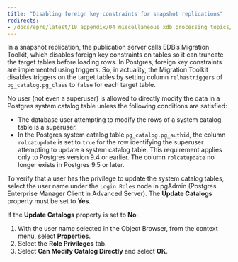 ```yaml
---
title: "Disabling foreign key constraints for snapshot replications"
redirects:
- /docs/eprs/latest/10_appendix/04_miscellaneous_xdb_processing_topics/04_disable_foreign_key_constraints_for_snapshot_replication
---
```


<div id="disable_foreign_key_constraints_for_snapshot_replication" class="registered_link"></div>

In a snapshot replication, the publication server calls EDB’s Migration Toolkit, which disables foreign key constraints on tables so it can truncate the target tables before loading rows. In Postgres, foreign key constraints are implemented using triggers. So, in actuality, the Migration Toolkit disables triggers on the target tables by setting column `relhastriggers` of `pg_catalog.pg_class` to `false` for each target table.

No user (not even a superuser) is allowed to directly modify the data in a Postgres system catalog table unless the following conditions are satisfied:

-   The database user attempting to modify the rows of a system catalog table is a superuser.
-   In the Postgres system catalog table `pg_catalog.pg_authid`, the column `rolcatupdate` is set to `true` for the row identifying the superuser attempting to update a system catalog table. This requirement applies only to Postgres version 9.4 or earlier. The column `rolcatupdate` no longer exists in Postgres 9.5 or later.

To verify that a user has the privilege to update the system catalog tables, select the user name under the `Login Roles` node in pgAdmin (Postgres Enterprise Manager Client in Advanced Server). The **Update Catalogs** property must be set to **Yes**.

If the **Update Catalogs** property is set to **No**:

1.  With the user name selected in the Object Browser, from the context menu, select **Properties**. 
1.  Select the **Role Privileges** tab.
1.  Select **Can Modify Catalog Directly** and select **OK**.